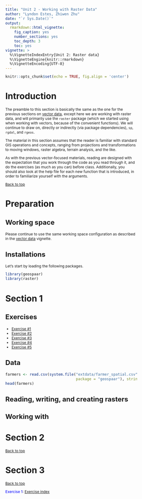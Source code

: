 ```yaml
---
title: "Unit 2 - Working with Raster Data"
author: "Lyndon Estes, Zhiwen Zhu"
date: "`r Sys.Date()`"
output: 
  rmarkdown::html_vignette:
    fig_caption: yes
    number_sections: yes
    toc_depth: 3
    toc: yes
vignette: >
  %\VignetteIndexEntry{Unit 2: Raster data}
  %\VignetteEngine{knitr::rmarkdown}
  %\VignetteEncoding{UTF-8}
---
```


<style type="text/css">

body{ /* Normal  */
      font-size: 12px;
  }
td {  /* Table  */
  font-size: 12px;
}
h1.title {
  font-size: 38px;
  <!-- color: DarkRed; -->
}
h1 { /* Header 1 */
  font-size: 28px;
  <!-- color: DarkBlue; -->
}
h2 { /* Header 2 */
    font-size: 22px;
  <!-- color: DarkBlue; -->
}
h3 { /* Header 3 */
  font-size: 18px;
  <!-- font-family: "Times New Roman", Times, serif; -->
  <!-- color: DarkBlue; -->
}
code.r{ /* Code block */
    font-size: 12px;
}
pre { /* Code block - determines code spacing between lines */
    font-size: 14px;
}
</style>

```r
knitr::opts_chunk$set(echo = TRUE, fig.align = 'center')
```

# Introduction{#rasterintro}

The preamble to this section is basically the same as the one for the previous sections on [vector data](vector-data.html), except here we are working with raster data, and will primarily use the `raster` package (which we started using when working with vectors, because of the convenient functions). We will continue to draw on, directly or indirectly (via package dependencies), `sp`, `rgdal`, and `rgeos`.

The material in this section assumes that the reader is familiar with standard GIS operations and concepts, ranging from projections and transformations to moving windows, raster algebra, terrain analysis, and the like. 

As with the previous vector-focused materials, reading are designed with the expectation that you work through the code as you read through it, and do the exercises (as much as you can) before class. Additionally, you should also look at the help file for each new function that is introduced, in order to familiarize yourself with the arguments. 

[Back to top](#rasterintro)

# Preparation
## Working space

Please continue to use the same working space configuration as described in the [vector data](vector-data.html) vignette. 

## Installations

Let's start by loading the following packages.
```r
library(geospaar)
library(raster)
```

# Section 1{#section1}

## Exercises{#unit1exercises} 
- [Exercise #1](#exercise1)
- [Exercise #2](#exercise2)
- [Exercise #3](#exercise3)
- [Exercise #4](#exercise4)
- [Exercise #5](#exercise5) 

## Data
```r
farmers <- read.csv(system.file("extdata/farmer_spatial.csv", 
                                package = "geospaar"), stringsAsFactors = FALSE)
head(farmers)
```

## Reading, writing, and creating rasters

## Working with 


# Section 2{#section2}

[Back to top](#rasterintro)

# Section 3{#section3}

[Back to top](#rasterintro)

<span style="color:blue">Exercise 1</span><a name="exercise15"></a>: ___
___ [Exercise index](#unit3exercises)















